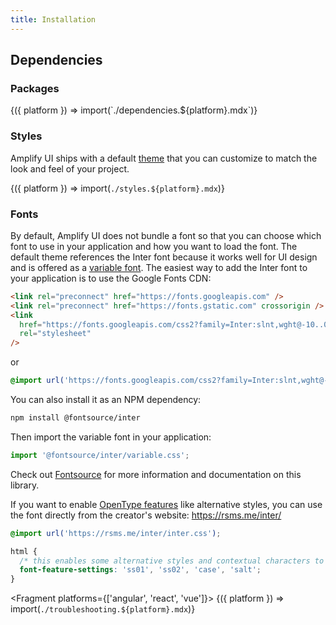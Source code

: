 ```yaml
---
title: Installation
---
```



## Dependencies

### Packages

<Fragment>
  {({ platform }) => import(`./dependencies.${platform}.mdx`)}
</Fragment>

### Styles

Amplify UI ships with a default [theme](/theming) that you can customize to match the look and feel of your project.

<Fragment>{({ platform }) => import(`./styles.${platform}.mdx`)}</Fragment>

### Fonts

By default, Amplify UI does not bundle a font so that you can choose which font to use in your application and how you want to load the font. The default theme references the Inter font because it works well for UI design and is offered as a [variable font](https://developer.mozilla.org/en-US/docs/Web/CSS/CSS_Fonts/Variable_Fonts_Guide). The easiest way to add the Inter font to your application is to use the Google Fonts CDN:

```html
<link rel="preconnect" href="https://fonts.googleapis.com" />
<link rel="preconnect" href="https://fonts.gstatic.com" crossorigin />
<link
  href="https://fonts.googleapis.com/css2?family=Inter:slnt,wght@-10..0,100..900&display=swap"
  rel="stylesheet"
/>
```

or

```css
@import url('https://fonts.googleapis.com/css2?family=Inter:slnt,wght@-10..0,100..900&display=swap');
```

You can also install it as an NPM dependency:

```bash
npm install @fontsource/inter
```

Then import the variable font in your application:

```javascript
import '@fontsource/inter/variable.css';
```

Check out [Fontsource](https://fontsource.org/) for more information and documentation on this library.

If you want to enable [OpenType features](https://rsms.me/inter/#features) like alternative styles, you can use the font directly from the creator's website: https://rsms.me/inter/

```css
@import url('https://rsms.me/inter/inter.css');

html {
  /* this enables some alternative styles and contextual characters to the font */
  font-feature-settings: 'ss01', 'ss02', 'case', 'salt';
}
```

<Fragment platforms={['angular', 'react', 'vue']}>
  {({ platform }) => import(`./troubleshooting.${platform}.mdx`)}
</Fragment>

